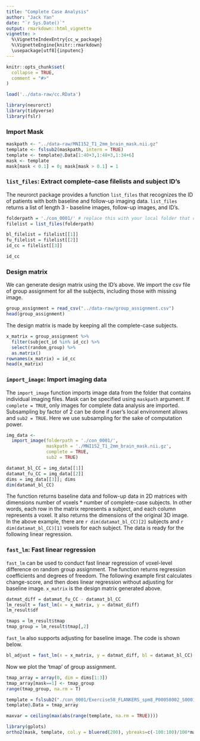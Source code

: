 ```yaml
---
title: "Complete Case Analysis"
author: "Jack Yan"
date: "`r Sys.Date()`"
output: rmarkdown::html_vignette
vignette: >
  %\VignetteIndexEntry{cc_w_package}
  %\VignetteEngine{knitr::rmarkdown}
  \usepackage[utf8]{inputenc}
---
```


```r
knitr::opts_chunk$set(
  collapse = TRUE,
  comment = "#>"
)

load('../data-raw/cc.RData')
```

```r
library(neurorct)
library(tidyverse)
library(fslr)

```

### Import Mask
```r
maskpath <- "../data-raw/MNI152_T1_2mm_brain_mask.nii.gz"
template <- fslsub2(maskpath, intern = TRUE)
template <- template@.Data[1:40+3,1:48+3,1:34+6]
mask <- template
mask[mask < 0.1] = 0; mask[mask > 0.1] = 1
```

### `list_files`: Extract complete-case filelists and subject ID's

The neurorct package provides a function `list_files` that recognizes the ID of patients with both baseline and follow-up imaging data. `list_files` returns a list of length 3 - baseline images, follow-up images, and ID's.

```r
folderpath = './con_0001/' # replace this with your local folder that contains images
filelist = list_files(folderpath)

bl_filelist = filelist[[1]]
fu_filelist = filelist[[2]]
id_cc = filelist[[3]]
```

```r
id_cc
```

### Design matrix

We can generate design matrix using the ID's above. We import the csv file of group assignment for all the subjects, including those with missing image.

```r
group_assignment = read_csv("../data-raw/group_assignment.csv")
head(group_assignment)
```

The design matrix is made by keeping all the complete-case subjects.

```r
x_matrix = group_assignment %>% 
  filter(subject_id %in% id_cc) %>% 
  select(random_group) %>% 
  as.matrix()
rownames(x_matrix) = id_cc
head(x_matrix)
```

### `import_image`: Import imaging data 

The `import_image` function imports image data from the folder that contains individual imaging files. Mask can be specified using `maskpath` argument. If `complete = TRUE`, only images for complete data analysis are imported. Subsampling by factor of 2 can be done if user's local environment allows and `sub2 = TRUE`. Here we use subsampling for the sake of computation power.

```r
img_data <-
  import_image(folderpath = './con_0001/',
               maskpath = './MNI152_T1_2mm_brain_mask.nii.gz',
               complete = TRUE,
               sub2 = TRUE)
```

```r
datamat_bl_CC = img_data[[1]]
datamat_fu_CC = img_data[[2]]
dims = img_data[[3]]; dims
dim(datamat_bl_CC)
```

The function returns baseline data and follow-up data in 2D matrices with dimensions number of voxels * number of complete-case subjects. In other words, each row in the matrix represents a subject, and each column represents a voxel. It also returns the dimensions of the original 3D image. In the above example, there are `r dim(datamat_bl_CC)[2]` subjects and `r dim(datamat_bl_CC)[1]` voxels for each subject. The data is ready for the following linear regression.

### `fast_lm`: Fast linear regression 

`fast_lm` can be used to conduct fast linear regression of voxel-level difference on random group assignment. The function returns regression coefficients and degrees of freedom. The following example first calculates change-score, and then does linear regression without adjusting for baseline image. `x_matrix` is the design matrix generated above.

```r
datmat_diff = datamat_fu_CC - datamat_bl_CC
lm_result = fast_lm(x = x_matrix, y = datmat_diff) 
lm_result$df

tmaps = lm_result$tmap
tmap_group = lm_result$tmap[,2]
```

`fast_lm` also supports adjusting for baseline image. The code is shown below. 

```r
bl_adjust = fast_lm(x = x_matrix, y = datmat_diff, bl = datamat_bl_CC)
```

Now we plot the 'tmap' of group assignment.

```r
tmap_array = array(0, dim = dims[1:3])
tmap_array[mask==1] <- tmap_group
range(tmap_group, na.rm = T)
```

```r
template = fslsub2("./con_0001/Exercise58_FLANKERS_spm8_P00058002_S0001_con_0001.hdr")
template@.Data = tmap_array
```

```r

maxvar = ceiling(max(abs(range(template, na.rm = TRUE))))

library(gplots)
ortho2(mask, template, col.y = bluered(200), ybreaks=c(-100:100)/100*maxvar)

```



